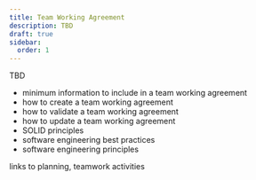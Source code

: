 ```yaml
---
title: Team Working Agreement
description: TBD
draft: true
sidebar:
  order: 1
---
```


TBD

- minimum information to include in a team working agreement
- how to create a team working agreement
- how to validate a team working agreement
- how to update a team working agreement
- SOLID principles
- software engineering best practices
- software engineering principles

links to planning, teamwork activities